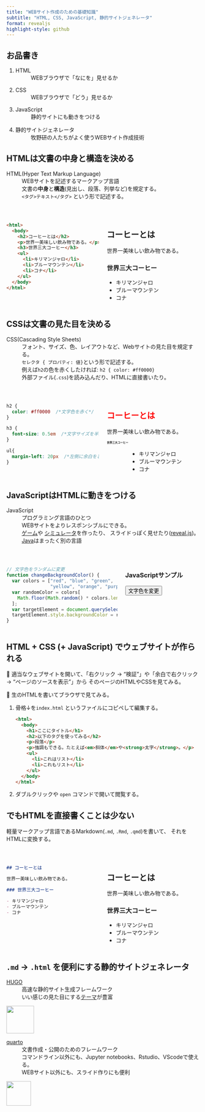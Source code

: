 ```yaml
---
title: "WEBサイト作成のための基礎知識"
subtitle: "HTML, CSS, JavaScript, 静的サイトジェネレータ"
format: revealjs
highlight-style: github
---
```



## お品書き

1. HTML
  : WEBブラウザで「なにを」見せるか

1. CSS
  : WEBブラウザで「どう」見せるか

1. JavaScript
  : 静的サイトにも動きをつける

1. 静的サイトジェネレータ
  : 牧野研の人たちがよく使うWEBサイト作成技術


## HTMLは文書の中身と構造を決める

HTML(Hyper Text Markup Language)
: WEBサイトを記述するマークアップ言語
: 文書の**中身**と**構造**(見出し、段落、列挙など)を規定する。
: `<タグ>テキスト</タグ>` という形で記述する。

<br>

:::: {.columns}

::: {.column width="50%"}
```html
<html>
  <body>
    <h2>コーヒーとは</h2>
    <p>世界一美味しい飲み物である。</p>
    <h3>世界三大コーヒー</h3>
    <ul>
      <li>キリマンジャロ</li>
      <li>ブルーマウンテン</li>
      <li>コナ</li>
    </ul>
  </body>
</html>
```
:::

::: {.column width="50%"}

<html>
  <body>
    <h2>コーヒーとは</h2>
    <p>世界一美味しい飲み物である。</p>
    <h3>世界三大コーヒー</h3>
    <ul>
      <li>キリマンジャロ</li>
      <li>ブルーマウンテン</li>
      <li>コナ</li>
    </ul>
  </body>
</html>

:::

::::


## CSSは文書の見た目を決める

CSS(Cascading Style Sheets)
: フォント、サイズ、色、レイアウトなど、Webサイトの見た目を規定する。
: `セレクタ { プロパティ: 値}`という形で記述する。<br>
  例えば`h2`の色を赤くしたければ: `h2 { color: #ff0000}`
: 外部ファイル(`.css`)を読み込んだり、HTMLに直接書いたり。

<br>

:::: {.columns}

::: {.column width="50%"}
```css
h2 {
  color: #ff0000  /*文字色を赤く*/
}

h3 {
  font-size: 0.5em  /*文字サイズを半分に*/
}

ul{
  margin-left: 20px  /*左側に余白をとる*/
}
```
:::

::: {.column width="50%"}

<html>
  <body>
    <h2 style="color: #ff0000">コーヒーとは</h2>
    <p>世界一美味しい飲み物である。</p>
    <h3 style="font-size: 0.5em">世界三大コーヒー</h3>
    <ul style="margin-left: 60px">
      <li>キリマンジャロ</li>
      <li>ブルーマウンテン</li>
      <li>コナ</li>
    </ul>
  </body>
</html>

:::

::::


## JavaScriptはHTMLに動きをつける

JavaScript
: プログラミング言語のひとつ
: WEBサイトをよりレスポンシブルにできる。
: [ゲーム](https://ymat2.github.io/randomotion/)や
[シミュレータ](https://heavywatal.github.io/driftr.js/)を作ったり、
スライドっぽく見せたり([reveal.js](https://revealjs.com/))。
: [Java](https://www.java.com/ja/)はまったく別の言語

<br>

:::: {.columns}

::: {.column width="60%"}
```js
// 文字色をランダムに変更
function changeBackgroundColor() {
  var colors = ["red", "blue", "green",
                "yellow", "orange", "purple"];
  var randomColor = colors[
    Math.floor(Math.random() * colors.length)
  ];
  var targetElement = document.querySelector("h3.sample");
  targetElement.style.backgroundColor = randomColor;
}
```
:::

::: {.column width="40%"}

<html>
<body>
  <h3 class="sample">JavaScriptサンプル</h3>
  <button onclick="changeBackgroundColor()">文字色を変更</button>

  <script>
    function changeBackgroundColor() {
      var colors = ["red", "blue", "green", "yellow", "orange", "purple"];
      var randomColor = colors[Math.floor(Math.random() * colors.length)];
      var targetElement = document.querySelector("h3.sample");
      targetElement.style.color = randomColor;
    }
  </script>
</body>
</html>

:::

::::


## HTML + CSS (+ JavaScript) でウェブサイトが作られる

🔰  適当なウェブサイトを開いて、「右クリック → "検証"」や「余白で右クリック → "ページのソースを表示"」から
そのページのHTMLやCSSを見てみる。

🔰  生のHTMLを書いてブラウザで見てみる。

1. 骨格↓を`index.html` というファイルにコピペして編集する。

    ```html
    <html>
      <body>
        <h1>ここにタイトル</h1>
        <h2>以下のタグを使ってみる</h2>
        <p>段落</p>
        <p>強調もできる。たとえば<em>斜体</em>や<strong>太字</strong>。</p>
        <ul>
          <li>これはリスト</li>
          <li>これもリスト</li>
        </ul>
      </body>
    </html>
    ```

2. ダブルクリックや `open` コマンドで開いて閲覧する。


## でもHTMLを直接書くことは少ない

軽量マークアップ言語であるMarkdown(`.md`, `.Rmd`, `.qmd`)を書いて、
それをHTMLに変換する。

<br>

:::: {.columns}

::: {.column width="50%"}
```md
## コーヒーとは

世界一美味しい飲み物である。

### 世界三大コーヒー

- キリマンジャロ
- ブルーマウンテン
- コナ

```
:::

::: {.column width="50%"}

<html>
  <body>
    <h2>コーヒーとは</h2>
    <p>世界一美味しい飲み物である。</p>
    <h3>世界三大コーヒー</h3>
    <ul>
      <li>キリマンジャロ</li>
      <li>ブルーマウンテン</li>
      <li>コナ</li>
    </ul>
  </body>
</html>

:::

::::


## `.md` → `.html` を便利にする静的サイトジェネレータ

[HUGO](https://gohugo.io/)
: 高速な静的サイト生成フレームワーク
: いい感じの見た目にする[テーマ](https://themes.gohugo.io/)が豊富

![](https://d33wubrfki0l68.cloudfront.net/c38c7334cc3f23585738e40334284fddcaf03d5e/2e17c/images/hugo-logo-wide.svg){height="72"}


[quarto](https://quarto.org/)
: 文書作成・公開のためのフレームワーク
: コマンドライン以外にも、Jupyter notebooks、Rstudio、VScodeで使える。
: WEBサイト以外にも、スライド作りにも便利

![](https://quarto.org/quarto.png){height="64"}
